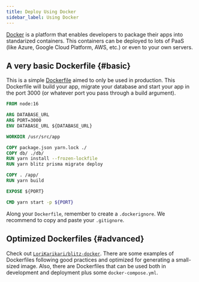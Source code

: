 ```yaml
---
title: Deploy Using Docker
sidebar_label: Using Docker
---
```


[Docker](https://www.docker.com/) is a platform that enables developers to
package their apps into standarized containers. This containers can be
deployed to lots of PaaS (like Azure, Google Cloud Platform, AWS, etc.) or
even to your own servers.

## A very basic Dockerfile {#basic}

This is a simple
[Dockerfile](https://docs.docker.com/engine/reference/builder/) aimed to
only be used in production. This Dockerfile will build your app, migrate
your database and start your app in the port 3000 (or whatever port you
pass through a build argument).

```dockerfile
FROM node:16

ARG DATABASE_URL
ARG PORT=3000
ENV DATABASE_URL ${DATABASE_URL}

WORKDIR /usr/src/app

COPY package.json yarn.lock ./
COPY db/ ./db/
RUN yarn install --frozen-lockfile
RUN yarn blitz prisma migrate deploy

COPY . /app/
RUN yarn build

EXPOSE ${PORT}

CMD yarn start -p ${PORT}
```

Along your `Dockerfile`, remember to create a `.dockerignore`. We
recommend to copy and paste your `.gitignore`.

## Optimized Dockerfiles {#advanced}

Check out
[`LoriKarikari/blitz-docker`](https://github.com/LoriKarikari/blitz-docker#readme).
There are some examples of Dockerfiles following good practices and
optimized for generating a small-sized image. Also, there are Dockerfiles
that can be used both in development and deployment plus some
`docker-compose.yml`.
